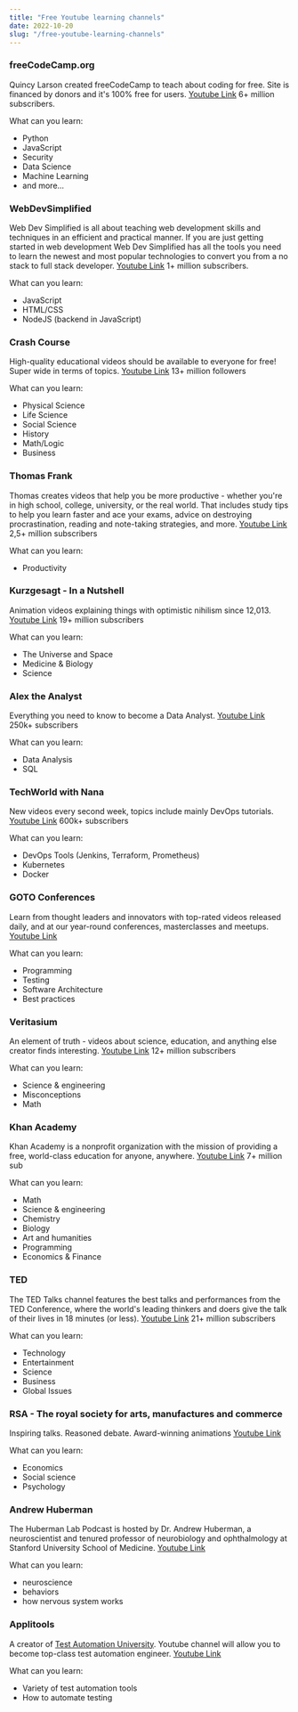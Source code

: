 ```yaml
---
title: "Free Youtube learning channels"
date: 2022-10-20
slug: "/free-youtube-learning-channels"
---
```


### freeCodeCamp.org
Quincy Larson created freeCodeCamp to teach about coding for free. Site is financed by donors and it's 100% free for users.
[Youtube Link](https://www.youtube.com/c/Freecodecamp)
6+ million subscribers.

What can you learn:
- Python
- JavaScript
- Security
- Data Science
- Machine Learning
- and more...


### WebDevSimplified
Web Dev Simplified is all about teaching web development skills and techniques in an efficient and practical manner. If you are just getting started in web development Web Dev Simplified has all the tools you need to learn the newest and most popular technologies to convert you from a no stack to full stack developer. 
[Youtube Link](https://www.youtube.com/WebDevSimplified)
1+ million subscribers.

What can you learn:
- JavaScript
- HTML/CSS
- NodeJS (backend in JavaScript)

### Crash Course
High-quality educational videos should be available to everyone for free! Super wide in terms of topics.
[Youtube Link](https://www.youtube.com/c/crashcourse)
13+ million followers

What can you learn:
- Physical Science
- Life Science
- Social Science
- History
- Math/Logic
- Business


### Thomas Frank
Thomas creates videos that help you be more productive - whether you're in high school, college, university, or the real world. That includes study tips to help you learn faster and ace your exams, advice on destroying procrastination, reading and note-taking strategies, and more.
[Youtube Link](https://www.youtube.com/c/Thomasfrank)
2,5+ million subscribers

What can you learn:
- Productivity


### Kurzgesagt - In a Nutshell
Animation videos explaining things with optimistic nihilism since 12,013.
[Youtube Link](https://www.youtube.com/c/inanutshell)
19+ million subscribers

What can you learn:
- The Universe and Space
- Medicine & Biology
- Science


### Alex the Analyst
Everything you need to know to become a Data Analyst.
[Youtube Link](https://www.youtube.com/c/AlexTheAnalyst)
250k+ subscribers

What can you learn:
- Data Analysis
- SQL


### TechWorld with Nana
New videos every second week, topics include mainly DevOps tutorials.
[Youtube Link](https://www.youtube.com/c/TechWorldwithNana)
600k+ subscribers

What can you learn:
- DevOps Tools (Jenkins, Terraform, Prometheus)
- Kubernetes
- Docker


### GOTO Conferences
Learn from thought leaders and innovators with top-rated videos released daily, and at our year-round conferences, masterclasses and meetups.
[Youtube Link](https://www.youtube.com/user/GotoConferences)

What can you learn:
- Programming
- Testing
- Software Architecture
- Best practices


### Veritasium
An element of truth - videos about science, education, and anything else creator finds interesting.
[Youtube Link](https://www.youtube.com/c/veritasium)
12+ million subscribers

What can you learn:
- Science & engineering
- Misconceptions
- Math


### Khan Academy
Khan Academy is a nonprofit organization with the mission of providing a free, world-class education for anyone, anywhere.
[Youtube Link](https://www.youtube.com/c/khanacademy)
7+ million sub

What can you learn:
- Math
- Science & engineering
- Chemistry
- Biology
- Art and humanities
- Programming
- Economics & Finance


### TED
The TED Talks channel features the best talks and performances from the TED Conference, where the world's leading thinkers and doers give the talk of their lives in 18 minutes (or less).
[Youtube Link](https://www.youtube.com/c/TED)
21+ million subscribers

What can you learn:
- Technology
- Entertainment
- Science
- Business
- Global Issues


### RSA - The royal society for arts, manufactures and commerce
Inspiring talks. Reasoned debate. Award-winning animations
[Youtube Link](https://www.youtube.com/c/rsaorg)

What can you learn:
- Economics
- Social science
- Psychology


### Andrew Huberman
The Huberman Lab Podcast is hosted by Dr. Andrew Huberman, a neuroscientist and tenured professor of neurobiology and ophthalmology at Stanford University School of Medicine.
[Youtube Link](https://www.youtube.com/c/AndrewHubermanLab)

What can you learn:
- neuroscience
- behaviors
- how nervous system works


### Applitools
A creator of [Test Automation University](https://testautomationu.applitools.com/). Youtube channel will allow you to become top-class test automation engineer. 
[Youtube Link](https://www.youtube.com/c/Applitools)

What can you learn:
- Variety of test automation tools
- How to automate testing